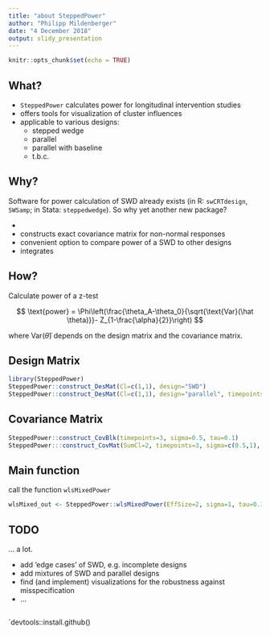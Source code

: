 ```yaml
---
title: "about SteppedPower"
author: "Philipp Mildenberger"
date: "4 December 2018"
output: slidy_presentation
---
```


```r
knitr::opts_chunk$set(echo = TRUE)
```

## What?

* `SteppedPower` calculates power for longitudinal intervention studies
* offers tools for visualization of cluster influences
* applicable to various designs:
    + stepped wedge
    + parallel
    + parallel with baseline
    + t.b.c. 



## Why?

Software for power calculation of SWD already exists (in R: `swCRTdesign`, `SWSamp`;  in Stata: `steppedwedge`).
So why yet another new package?

* 
* constructs exact covariance matrix for non-normal responses
* convenient option to compare power of a SWD to other designs 
* integrates 

## How?

Calculate power of a z-test 

$$ \text{power} = \Phi\left(\frac{\theta_A-\theta_0}{\sqrt{\text{Var}(\hat \theta)}}- Z_{1-\frac{\alpha}{2}}\right) $$ 


where $\text{Var}(\hat \theta)$ depends on the design matrix and the covariance matrix.

## Design Matrix

```r
library(SteppedPower)
SteppedPower::construct_DesMat(Cl=c(1,1), design="SWD")
SteppedPower::construct_DesMat(Cl=c(1,1), design="parallel", timepoints=3)
```

## Covariance Matrix

```r
SteppedPower::construct_CovBlk(timepoints=3, sigma=0.5, tau=0.1)
SteppedPower:::construct_CovMat(SumCl=2, timepoints=3, sigma=c(0.5,1), tau=0.1)
```

## Main function
call the function `wlsMixedPower`
```r
wlsMixed_out <- SteppedPower::wlsMixedPower(EffSize=2, sigma=1, tau=0.1, N=c(4,1), Cl=c(1,1), design="SWD")
```

## 


## TODO

... a lot.


* add 'edge cases' of SWD, e.g. incomplete designs
* add mixtures of SWD and parallel designs
* find (and implement) visualizations for the robustness against misspecification
* ... 


## 

`devtools::install.github()
